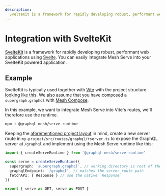 ```yaml
---
description:
  SvelteKit is a framework for rapidly developing robust, performant web applications using Svelte.
---
```


# Integration with SvelteKit

[SvelteKit](https://kit.svelte.dev/) is a framework for rapidly developing robust, performant web
applications using [Svelte](https://svelte.dev/). You can easily integrate Mesh Serve into your
SvelteKit powered application.

## Example

SvelteKit is typically used together with [Vite](https://vitejs.dev/) with the project structure
[looking like this](https://kit.svelte.dev/docs/project-structure). We also assume that you have
composed a `supergraph.graphql` with [Mesh Compose](/v1/compose).

In this example, we want to integrate Mesh Serve into Vite's routes, we'll therefore use the
runtime.

```sh npm2yarn
npm i @graphql-mesh/serve-runtime
```

Keeping the [aforementioned project layout](https://kit.svelte.dev/docs/project-structure) in mind,
create a new server route in `my-project/src/routes/graphql/+server.ts` to expose the GraphQL server
at `/graphql` and implement using the Mesh Serve runtime like this:

```ts filename="my-project/src/routes/graphql/+server.ts"
import { createServeRuntime } from '@graphql-mesh/serve-runtime'

const serve = createServeRuntime({
  supergraph: 'supergraph.graphql', // working directory is root of the project
  graphqlEndpoint: '/graphql', // matches the server route path
  fetchAPI: { Response } // use the native `Response`
})

export { serve as GET, serve as POST }
```
